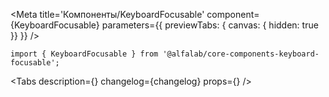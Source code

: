 

<Meta
  title='Компоненты/KeyboardFocusable'
  component={KeyboardFocusable}
  parameters={{ previewTabs: { canvas: { hidden: true }} }}
/>


<!-- Docs -->

<ComponentHeader
    name='KeyboardFocusable'
    version={version}
    package='@alfalab/core-components-keyboard-focusable'
    stage={3}
    design='https://www.figma.com/file/hqSP3L6qu8UcL3sf18Su1M/Web-Components?node-id=4165%3A8950'
/>

```tsx
import { KeyboardFocusable } from '@alfalab/core-components-keyboard-focusable';
```

<Tabs
  description={<Description />}
  changelog={changelog}
  props={<Props of={KeyboardFocusable} />}
/>
